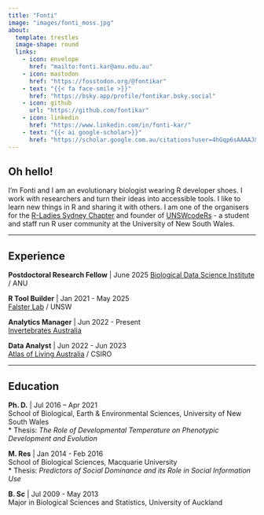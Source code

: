 ```yaml
---
title: "Fonti"
image: "images/fonti_moss.jpg"
about: 
  template: trestles
  image-shape: round
  links:
    - icon: envelope
      href: "mailto:fonti.kar@anu.edu.au"
    - icon: mastodon
      href: "https://fosstodon.org/@fontikar"
    - text: "{{< fa face-smile >}}"
      href: "https://bsky.app/profile/fontikar.bsky.social"
    - icon: github
      url: "https://github.com/fontikar"
    - icon: linkedin
      href: "https://www.linkedin.com/in/fonti-kar/"
    - text: "{{< ai google-scholar>}}"
      href: "https://scholar.google.com.au/citations?user=4hGqp6sAAAAJ&hl=en&inst=7289110936595769722"
---
```


:::{#hero-heading}

:::{.column-body-outset}

## Oh hello! 

I'm Fonti and I am an evolutionary biologist wearing R developer shoes. I work with researchers and turn their ideas into accessible tools. I like to learn new things in R and sharing it with others. I am one of the organisers for the [R-Ladies Sydney Chapter](https://rladiessydney.org/) and founder of [UNSWcodeRs](https://unsw-coders.netlify.app/) - a student and staff run R user community at the University of New South Wales.

-----------------------------------------------------------------------------

## Experience

**Postdoctoral Research Fellow** | June 2025 [Biological Data Science Institute](https://bdsi.anu.edu.au/) / ANU

**R Tool Builder** | Jan 2021 - May 2025  
[Falster Lab](https://danielfalster.com/) / UNSW

**Analytics Manager** | Jun 2022 - Present  
[Invertebrates Australia](https://invertebratesaustralia.org/)

**Data Analyst** | Jun 2022 - Jun 2023  
[Atlas of Living Australia](https://labs.ala.org.au/about.html) / CSIRO

-----------------------------------------------------------------------------

## Education

**Ph. D.** | Jul 2016 – Apr 2021  
School of Biological, Earth & Environmental Sciences, University of New South Wales  
  * Thesis: *The Role of Developmental Temperature on Phenotypic Development and Evolution*

**M. Res** | Jan 2014 - Feb 2016  
School of Biological Sciences, Macquarie University  
  * Thesis: *Predictors of Social Dominance and its Role in Social Information Use* 

**B. Sc** | Jul 2009 - May 2013  
Major in Biological Sciences and Statistics, University of Auckland

:::

:::
